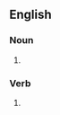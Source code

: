 {{also|Batiks}}
==English==

===Noun===
{{head|en|noun form}}

# {{plural of|batik|lang=en}}

===Verb===
{{head|en|verb form}}

# {{en-third-person singular of|batik}}